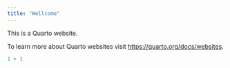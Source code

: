 ---
title: "Wellcome"
---

This is a Quarto website.

To learn more about Quarto websites visit <https://quarto.org/docs/websites>.

```{r}
1 + 1
```

